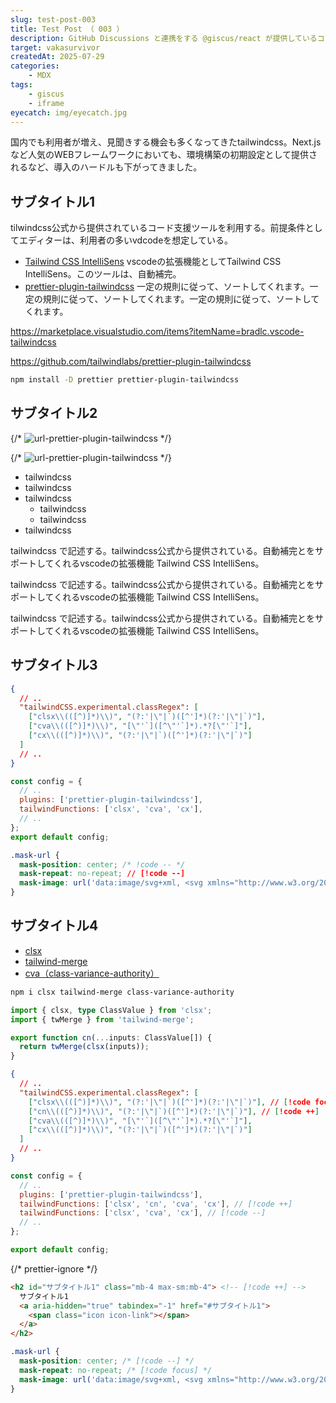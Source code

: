 ```yaml
---
slug: test-post-003
title: Test Post （ 003 ）
description: GitHub Discussions と連携をする @giscus/react が提供しているコメント機能を確認。※ ポートフォリオの提出期間が終了したら、published を false に設定し直して、本番環境では非表示にすること。
target: vakasurvivor
createdAt: 2025-07-29
categories:
    - MDX
tags:
    - giscus
    - iframe
eyecatch: img/eyecatch.jpg
---
```


国内でも利用者が増え、見聞きする機会も多くなってきたtailwindcss。Next.jsなど人気のWEBフレームワークにおいても、環境構築の初期設定として提供されるなど、導入のハードルも下がってきました。

## サブタイトル1

tilwindcss公式から提供されているコード支援ツールを利用する。前提条件としてエディターは、利用者の多いvdcodeを想定している。

- [Tailwind CSS IntelliSens](https://marketplace.visualstudio.com/items?itemName=bradlc.vscode-tailwindcss)
  vscodeの拡張機能としてTailwind CSS IntelliSens。このツールは、自動補完。
- [prettier-plugin-tailwindcss](https://github.com/tailwindlabs/prettier-plugin-tailwindcss)
  一定の規則に従って、ソートしてくれます。一定の規則に従って、ソートしてくれます。一定の規則に従って、ソートしてくれます。

https://marketplace.visualstudio.com/items?itemName=bradlc.vscode-tailwindcss

https://github.com/tailwindlabs/prettier-plugin-tailwindcss

```sh title="npm" caption="npm"
npm install -D prettier prettier-plugin-tailwindcss
```

## サブタイトル2

{/* ![url-prettier-plugin-tailwindcss](./eyecatch.png) */}

{/* ![url-prettier-plugin-tailwindcss](https://tailwindcss.com/_next/static/media/card.2d498a85.jpg) */}

<Callout type="info">

- tailwindcss
- tailwindcss
- tailwindcss
  - tailwindcss
  - tailwindcss
- tailwindcss

</Callout>

<Callout type="tips">

tailwindcss で記述する。tailwindcss公式から提供されている。自動補完とをサポートしてくれるvscodeの拡張機能 Tailwind CSS IntelliSens。

</Callout>
<Callout type="warning">

tailwindcss で記述する。tailwindcss公式から提供されている。自動補完とをサポートしてくれるvscodeの拡張機能 Tailwind CSS IntelliSens。

</Callout>
<Callout type="danger">

tailwindcss で記述する。tailwindcss公式から提供されている。自動補完とをサポートしてくれるvscodeの拡張機能 Tailwind CSS IntelliSens。

</Callout>

## サブタイトル3

```json title=".vscode/settings.json" caption="vscode" {4-6}
{
  // ..
  "tailwindCSS.experimental.classRegex": [
    ["clsx\\(([^)]*)\\)", "(?:'|\"|`)([^']*)(?:'|\"|`)"],
    ["cva\\(([^)]*)\\)", "[\"'`]([^\"'`]*).*?[\"'`]"],
    ["cx\\(([^)]*)\\)", "(?:'|\"|`)([^']*)(?:'|\"|`)"]
  ]
  // ..
}
```

```js title=".prettierrc.mjs" caption="prettier" {3-4}
const config = {
  // ..
  plugins: ['prettier-plugin-tailwindcss'],
  tailwindFunctions: ['clsx', 'cva', 'cx'],
  // ..
};
export default config;
```

```css title="style.css"
.mask-url {
  mask-position: center; /* !code -- */
  mask-repeat: no-repeat; // [!code --]
  mask-image: url('data:image/svg+xml, <svg xmlns="http://www.w3.org/2000/svg" width="24" height="24" viewBox="0 0 24 24" fill="none" stroke="currentColor" stroke-width="2" stroke-linecap="round" stroke-linejoin="round" class="lucide lucide-arrow-right"><path d="M5 12h14"/><path d="m12 5 7 7-7 7"/></svg>');
}
```

## サブタイトル4

[url-clsx]: https://github.com/lukeed/clsx
[url-tailwind-merge]: https://github.com/dcastil/tailwind-merge
[url-cva]: https://cva.style/docs

- [clsx][url-clsx]
- [tailwind-merge][url-tailwind-merge]
- [cva（class-variance-authority）][url-cva]

```sh title="npm" caption="npm"
npm i clsx tailwind-merge class-variance-authority
```

```ts title="utils/cn.ts" showLineNumbers
import { clsx, type ClassValue } from 'clsx';
import { twMerge } from 'tailwind-merge';

export function cn(...inputs: ClassValue[]) {
  return twMerge(clsx(inputs));
}
```

```json title=".vscode/settings.json" caption="vscode"
{
  // ..
  "tailwindCSS.experimental.classRegex": [
    ["clsx\\(([^)]*)\\)", "(?:'|\"|`)([^']*)(?:'|\"|`)"], // [!code focus]
    ["cn\\(([^)]*)\\)", "(?:'|\"|`)([^']*)(?:'|\"|`)"], // [!code ++]
    ["cva\\(([^)]*)\\)", "[\"'`]([^\"'`]*).*?[\"'`]"],
    ["cx\\(([^)]*)\\)", "(?:'|\"|`)([^']*)(?:'|\"|`)"]
  ]
  // ..
}
```

```js title=".prettierrc.mjs" caption="prettier"
const config = {
  // ..
  plugins: ['prettier-plugin-tailwindcss'],
  tailwindFunctions: ['clsx', 'cn', 'cva', 'cx'], // [!code ++]
  tailwindFunctions: ['clsx', 'cva', 'cx'], // [!code --]
  // ..
};

export default config;
```

{/* prettier-ignore */}
```html title="utils/cn.ts" showLineNumbers
<h2 id="サブタイトル1" class="mb-4 max-sm:mb-4"> <!-- [!code ++] -->
  サブタイトル1
  <a aria-hidden="true" tabindex="-1" href="#サブタイトル1">
    <span class="icon icon-link"></span>
  </a>
</h2>
```

```css title="style.css"
.mask-url {
  mask-position: center; /* [!code --] */
  mask-repeat: no-repeat; /* [!code focus] */
  mask-image: url('data:image/svg+xml, <svg xmlns="http://www.w3.org/2000/svg" width="24" height="24" viewBox="0 0 24 24" fill="none" stroke="currentColor" stroke-width="2" stroke-linecap="round" stroke-linejoin="round" class="lucide lucide-arrow-right"><path d="M5 12h14"/><path d="m12 5 7 7-7 7"/></svg>');
}
```
